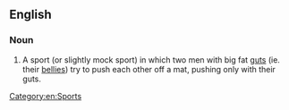 ==English==
===Noun===
{{en-noun|-|sg=[[gut]] [[barging]]}}
# {{British}} A sport (or slightly mock sport) in which two men with big fat [[gut]]s (ie. their [[belly|bellies]]) try to push each other off a mat, pushing only with their guts.
[[Category:en:Sports]]